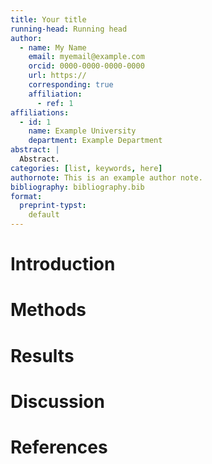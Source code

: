 ```yaml
---
title: Your title
running-head: Running head
author:
  - name: My Name
    email: myemail@example.com
    orcid: 0000-0000-0000-0000
    url: https://
    corresponding: true
    affiliation:
      - ref: 1
affiliations:
  - id: 1
    name: Example University
    department: Example Department
abstract: |
  Abstract.
categories: [list, keywords, here]
authornote: This is an example author note.
bibliography: bibliography.bib
format:
  preprint-typst:
    default
---
```


# Introduction

# Methods

# Results

# Discussion

# References

:::{#refs}
:::
